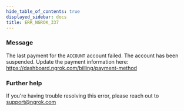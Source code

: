 ```yaml
---
hide_table_of_contents: true
displayed_sidebar: docs
title: ERR_NGROK_337
---
```


### Message

The last payment for the `ACCOUNT` account failed.
The account has been suspended. Update the payment information here:
https://dashboard.ngrok.com/billing/payment-method

### Further help

If you're having trouble resolving this error, please reach out to [support@ngrok.com](mailto:support@ngrok.com?subject=Help%20with%20ERR_NGROK_337)
